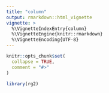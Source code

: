 ```yaml
---
title: "column"
output: rmarkdown::html_vignette
vignette: >
  %\VignetteIndexEntry{column}
  %\VignetteEngine{knitr::rmarkdown}
  %\VignetteEncoding{UTF-8}
---
```


```r
knitr::opts_chunk$set(
  collapse = TRUE,
  comment = "#>"
)
```

```r
library(rg2)
```
